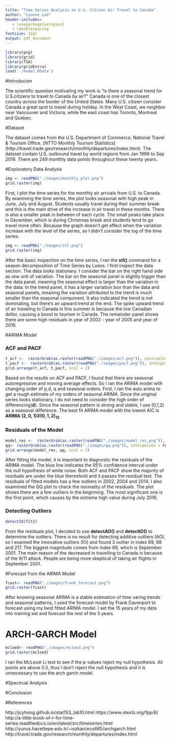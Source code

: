 ```yaml
---
title: "Time Series Analysis on U.S. Citizen Air Travel to Canada"
author: "Leanne Lee"
header-includes:
   - \usepackage{setspace}
   - \doublespacing
fontsize: 12pt
output: pdf_document
---
```


```r
library(png)
library(grid)
library(TSA)
library(gridExtra)
load('./model.RData')
```

#Introducion

The scientific question motivating my work is "is there a seasonal trend for U.S.citizens to travel to Canada by air?" Canada is one of the closest country across the border of the United States. Many U.S. citizen consider Canada a great spot to travel during holiday. In the West Coast, we neighbor near Vancouver and Victoria, while the east coast has Toronto, Montreal and Quebec. 

#Dataset 

The dataset comes from the U.S. Department of Commerce, National Travel & Tourism Office. [NTTO Monthly Tourism Statistics] (http://travel.trade.gov/research/monthly/departures/index.html). The dataset contain U.S. outbound travel by world regions from Jan 1996 to Sep 2016. There are 249 monthly data points throughout these twenty years. 

#Exploratory Data Analysis

```r
img <- readPNG("./images/monthly_plot.png")
grid.raster(img)
```

First, I plot the time series for the monthly air arrivals from U.S. to Canada. By examining the time series, the plot looks seasonal with high peak in June, July and August. Students usually travel during their summer break and this is the main drive of the increase in air travel in these months. There is also a smaller peak in between of each cycle. The small peaks take place in December, which is during Christmas break and students tend to go travel more often. Because the graph doesn't get effect when the variation increase with the level of the series, so I didn't consider the log of the time series. 
 
```r
img <- readPNG("./images/stl.png")
grid.raster(img)
```

After the basic inspection on the time series, I ran the **stl()** command for a season decomposition of Time Series by Loess. I first inspect the data section. The data looks stationary. I consider the bar on the right hand side as one unit of variation. The bar on the seasonal panel is slightly bigger than the data panel, meaning the seasonal effect is larger than the variation in the data. In the trend panel, it has a larger variation box than the data and seasonal panels, meaning the variation attributed to the trend is much smaller than the seasonal component. It also indicated the trend is not dominating, but there's an upward trend at the end. The spike upward trend of air traveling to Canada in this summer is because the low Canadian dollor, causing a boost to tourism in Canada. The remainder panel shows there are some high residuals in year of 2002 - year of 2005 and year of 2016. 

#ARIMA Model

### ACF and PACF
```r
t_acf <-  rasterGrob(as.raster(readPNG("./images/acf.png")), interpolate = FALSE)
t_pacf <-  rasterGrob(as.raster(readPNG("./images/pacf.png")), interpolate = FALSE)
grid.arrange(t_acf, t_pacf, ncol = 2)
```

Based on the results on ACF and PACF, I found that there are seasonal autoregressive and moving average effects. So I ran the ARIMA model with changing order of p,d, q and seasonal orders. First, I ran the auto arima to get a rough estimate of my orders of seasonal ARIMA. Since the original series looks stationary, I do not need to consider the high order of differencing(**d**). Since the seasonal pattern is strong and stable, I use (0,1,2) as a seasonal difference. The best fit ARIMA model with the lowest AIC is **ARIMA $(2, 0, 1) X (0, 1, 2)_{12}$ **

### Residuals of the Model
```r
model_res <-  rasterGrob(as.raster(readPNG("./images/model_res.png")), interpolate = FALSE)
qq<- rasterGrob(as.raster(readPNG("./images/qq.png")), interpolate = FALSE)
grid.arrange(model_res, qq, ncol = 2)
```

After fitting the model, it is important to diagnostic the residuals of the ARIMA model. The blue line indicates the 95% confidence interval under the null hypothesis of white noise. Both ACF and PACF show the majority of residuals are under the blue thereshold and it passes the residual test. The residuals of fitted models has a few outliers in 2002, 2004 and 2014. I also exaimined the QQ plot to check the normality of the residuals. The plot shows there are a few outliers in the beginning. The most significant one is the first point, which causes by the extreme high value during July 2016. 

### Detecting Outliers 
```r
detectIO(fit2)
```
From the residuals plot, I decided to use **detectAO()** and **detectIO()** to determine the outliers. There is no result for detecting additive outliers (AO), so I exaimed the innovative outliers (IO) and found 3 outlier in index 69, 88 and 217. The biggest magnitude comes from index 69, which is September 2001. The main reason of the decreased in travelling to Canada is because of the 9/11 attack. People are being more skeptical of taking air flights in September 2001.

#Forecast from the ARIMA Model
```r
fcast<- readPNG("./images/frank_forecast.png")
grid.raster(fcast)
```

After knowing seasonal ARIMA is a stable estimation of time varing trends and seasonal patterns, I used the forecast model by Frank Davenport to forecast using my best fitted ARIMA model. I set the 15 years of my data into training set and forecast the rest of the 5 years. 

# ARCH-GARCH Model


```r
mcloed<- readPNG("./images/mcleod.png")
grid.raster(mcloed)
```

I ran the McLeod-Li test to see if the p-values reject my null hypothesis. All points are above 0.5, thus I don't reject the null hypothesis and it is unnecessary to use the arch garch model. 

#Spectrual Analysis


#Conclusion

#References

http://jcyhong.github.io/stat153_lab10.html
https://www.otexts.org/fpp/8/
http://a-little-book-of-r-for-time-series.readthedocs.io/en/latest/src/timeseries.html
http://yunus.hacettepe.edu.tr/~iozkan/eco665/archgarch.html
http://travel.trade.gov/research/monthly/departures/index.html
